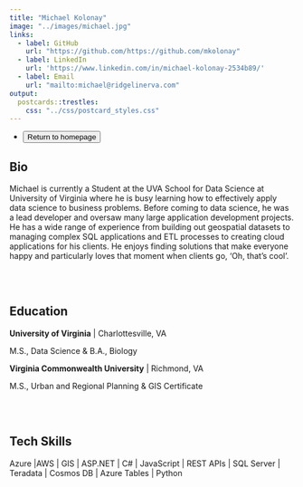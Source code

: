```yaml
---
title: "Michael Kolonay"
image: "../images/michael.jpg"
links:
  - label: GitHub
    url: "https://github.com/https://github.com/mkolonay"
  - label: LinkedIn
    url: 'https://www.linkedin.com/in/michael-kolonay-2534b89/'
  - label: Email
    url: "mailto:michael@ridgelinerva.com"
output:
  postcards::trestles:
    css: "../css/postcard_styles.css"
---
```


<div id="icon-list">
  <ul class="list-inline">
    <li class="list-inline-item">
      <a href="../index.html">
        <button type="button" class="btn btn-outline-dark mb-2">
          Return to homepage
        </button>
      </a>
    </li>
  </ul>
</div> 
  
## Bio

Michael is currently a Student at the UVA School for Data Science at University of Virginia where he is busy learning how to effectively apply data science to business problems. Before coming to data science, he was a lead developer and oversaw many large application development projects. He has a wide range of experience from building out geospatial datasets to managing complex SQL applications and ETL processes to creating cloud applications for his clients. He enjoys finding solutions that make everyone happy and particularly loves that moment when clients go, ‘Oh, that’s cool’.

</br></br>

## Education

**University of Virginia** | Charlottesville, VA

M.S., Data Science  &  B.A., Biology

**Virginia Commonwealth University** | Richmond, VA

M.S., Urban and Regional Planning  &  GIS Certificate

</br></br>

## Tech Skills

Azure |AWS | GIS | ASP.NET | C# | JavaScript | REST APIs | SQL Server | Teradata | Cosmos DB | Azure Tables | Python 
